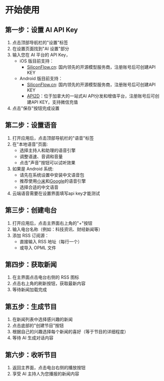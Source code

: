 # 开始使用

## 第一步：设置 AI API Key

1. 点击顶部导航栏的"设置"标签
2. 在设置页面找到"AI 设置"部分
3. 输入您在 AI 平台的 API Key，
   - iOS 版目前支持：
      - [SiliconFlow.cn](https://cloud.siliconflow.cn/i/GKAoff2O): 国内领先的开源模型服务商，注册账号后可创建API KEY
   - Android 版目前支持：
      - [SiliconFlow.cn](https://cloud.siliconflow.cn/i/GKAoff2O): 国内领先的开源模型服务商，注册账号后可创建API KEY
      - [API2D](https://api2d.com/r/186008)：位于加拿大的一站式AI API分发和增值平台，注册账号后可创建API KEY，支持微信充值
4. 点击"保存"按钮完成设置


## 第二步：设置语音

1. 打开应用后，点击顶部导航栏的"语音"标签
2. 在"本地语音"页面:
   - 选择主持人和助理的语音引擎
   - 调整语速、音调和音量
   - 点击"声音"按钮可以试听效果
3. 如果是 Android 系统:
   - 请先在系统设置中安装中文语音包
   - 推荐使用[小米](https://www.52pojie.cn/thread-1683594-1-1.html)和[Google](https://play.google.com/store/apps/details?id=com.google.android.voiceservices)的语音引擎
   - 选择合适的中文语音
4. 云端语音需要在设置界面填写api key才能测试


## 第三步：创建电台

1. 打开应用后，点击主界面右上角的"+"按钮
2. 输入电台名称（例如：科技资讯、财经新闻等）
3. 添加 RSS 订阅源：
   - 直接输入 RSS 地址（每行一个）
   - 或导入 OPML 文件

## 第四步：获取新闻

1. 在主界面点击电台右侧的 RSS 图标
2. 点击右上角的刷新按钮，获取最新内容
3. 等待新闻加载完成

## 第五步：生成节目

1. 在新闻列表中选择感兴趣的新闻
2. 点击底部的"创建节目"按钮
3. 根据自己的兴趣选择每个新闻的喜好（等于节目的详细程度）
4. 等待 AI 生成对话内容

## 第六步：收听节目

1. 返回主界面，点击电台右侧的播放按钮
2. 享受 AI 主持人为您播报的新闻内容 